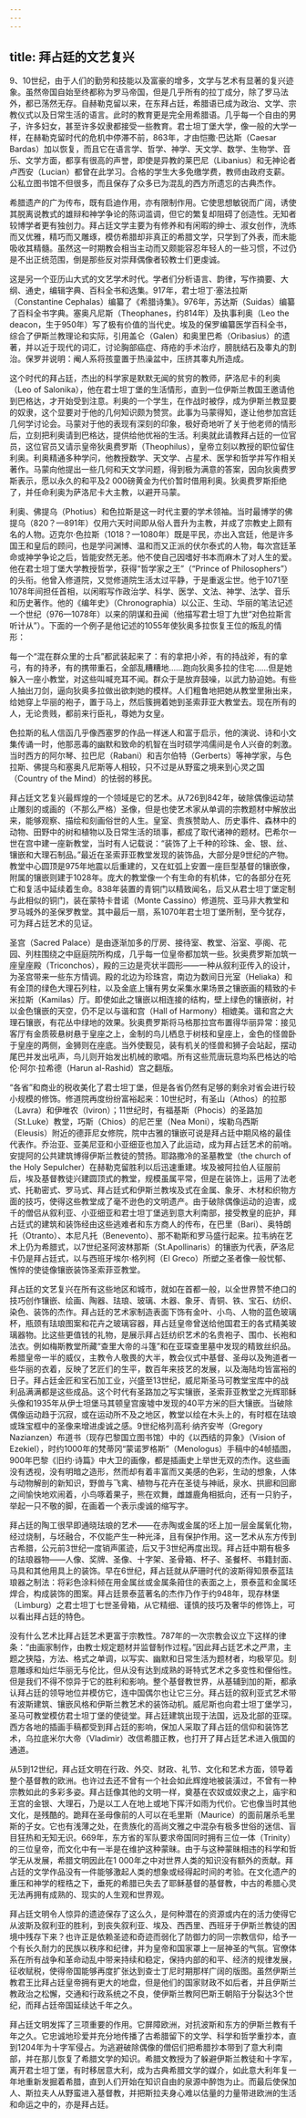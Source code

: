 ```yaml
---
---
---
```

title: 拜占廷的文艺复兴
---




9、10世纪，由于人们的勤劳和技能以及富豪的增多，文学与艺术有显著的复兴迹象。虽然帝国自始至终都称为罗马帝国，但是几乎所有的拉丁成分，除了罗马法外，都已荡然无存。自赫勒克留以来，在东拜占廷，希腊语已成为政治、文学、宗教仪式以及日常生活的语言。此时的教育更是完全用希腊语。几乎每一个自由的男子，许多妇女，甚至许多奴隶都接受一些教育。君士坦丁堡大学，像一般的大学一样，在赫勒克留时代的危机中停滞不前，863年，才由恺撒·巴达斯（Caesar Bardas）加以恢复，而且它在语言学、哲学、神学、天文学、数学、生物学、音乐、文学方面，都享有很高的声誉，即使是异教的莱巴尼（Libanius）和无神论者卢西安（Lucian）都曾在此学习。合格的学生大多免缴学费，教师由政府支薪。公私立图书馆不但很多，而且保存了众多已为混乱的西方所遗忘的古典杰作。

希腊遗产的广为传布，既有启迪作用，亦有限制作用。它使思想敏锐而广阔，诱使其脱离说教式的雄辩和神学争论的陈词滥调，但它的繁复却阻碍了创造性。无知者较博学者更有独创力。拜占廷文学主要为有修养和有闲暇的绅士、淑女创作，洗练而又优雅，精巧而又雕琢，模仿希腊却非真正的希腊文学，只学到了外表，而未能吸收其精髓。虽然这一时期教会相当主动而又颇能容忍年轻人的一些习惯，不过仍是不出正统范围，倒是那些反对崇拜偶像者较教士们更虔诚。

这是另一个亚历山大式的文艺学术时代。学者们分析语言、韵律，写作摘要、大纲、通史，编辑字典、百科全书和选集。917年，君士坦丁·塞法拉斯（Constantine Cephalas）编纂了《希腊诗集》。976年，苏达斯（Suidas）编纂了百科全书字典。塞奥凡尼斯（Theophanes，约814年）及执事利奥（Leo the deacon，生于950年）写了极有价值的当代史。埃及的保罗编纂医学百科全书，综合了伊斯兰教理论和实际，引用盖仑（Galen）和奥里巴希（Oribasius）的遗著，并以近于现代的词汇，讨论胸部癌症、痔疮的手术治疗，膀胱结石及睾丸的割治。保罗并说明：阉人系将孩童置于热澡盆中，压挤其睾丸所造成。

这个时代的拜占廷，杰出的科学家是默默无闻的贫穷的教师，萨洛尼卡的利奥（Leo of Salonika），他在君士坦丁堡的生活情形，直到一位伊斯兰教国王邀请他到巴格达，才开始受到注意。利奥的一个学生，在作战时被俘，成为伊斯兰教显要的奴隶，这个显要对于他的几何知识颇为赞赏。此事为马蒙得知，遂让他参加宫廷几何学讨论会。马蒙对于他的表现有深刻的印象，极好奇地听了关于他老师的情形后，立刻把利奥请到巴格达，提供给他优裕的生活。利奥就此请教拜占廷的一位官员，这位官员又请示皇帝狄奥费罗斯（Theophilus），皇帝立刻以教授的职位留住利奥。利奥精通多种学问，他教授数学、天文学、占星术、医学和哲学并写作相关著作。马蒙向他提出一些几何和天文学问题，得到极为满意的答案，因向狄奥费罗斯表示，愿以永久的和平及2 000磅黄金为代价暂时借用利奥。狄奥费罗斯拒绝了，并任命利奥为萨洛尼卡大主教，以避开马蒙。

利奥、佛提乌（Photius）和色拉斯是这一时代主要的学术领袖。当时最博学的佛提乌（820？—891年）仅用六天时间即从俗人晋升为主教，并成了宗教史上颇有名的人物。迈克尔·色拉斯（1018？—1080年）既是平民，亦出入宫廷，他是许多国王和皇后的顾问，也是学问渊博、温和而又正派的伏尔泰式的人物，每次宫廷革命或神学争论之后，皆能安然无恙。他不使自己因嗜好书本而麻木了对人生的爱。他在君士坦丁堡大学教授哲学，获得“哲学家之王”（“Prince of Philosophers”）的头衔。他曾入修道院，又觉修道院生活太过平静，于是重返尘世。他于1071至1078年间担任首相，以闲暇写作政治学、科学、医学、文法、神学、法学、音乐和历史著作。他的《编年史》（Chronographia）以公正、生动、华丽的笔法记述一个世纪（976—1078年）以来的阴谋和丑闻（他描写君士坦丁九世“对色拉斯言听计从”）。下面的一个例子是他记述的1055年使狄奥多拉恢复王位的叛乱的情形：

每一个“混在群众里的士兵”都武装起来了：有的拿把小斧，有的持战斧，有的拿弓，有的持矛，有的携带重石，全部乱糟糟地……跑向狄奥多拉的住宅……但是她躲入一座小教堂，对这些叫喊充耳不闻。群众于是放弃鼓噪，以武力胁迫她。有些人抽出刀剑，逼向狄奥多拉做出欲刺她的模样。人们粗鲁地把她从教堂里揪出来，给她穿上华丽的袍子，置于马上，然后簇拥着她到圣索菲亚大教堂去。现在所有的人，无论贵贱，都前来行臣礼，尊她为女皇。



色拉斯的私人信函几乎像西塞罗的作品一样迷人和富于启示，他的演说、诗和小文集传诵一时，他那恶毒的幽默和致命的机智在当时硕学鸿儒间是令人兴奋的刺激。当时西方的阿尔琴、拉巴尼（Rabani）和吉尔伯特（Gerberts）等神学家，与色拉斯、佛提乌和塞奥凡尼斯等人相较，只不过是从野蛮之境来到心灵之国（Country of the Mind）的怯弱的移民。

拜占廷文艺复兴最辉煌的一个领域是它的艺术。从726到842年，破除偶像运动禁止雕刻的或画的（不那么严格）圣像，但是也使艺术家从单调的宗教题材中解放出来，能够观察、描绘和刻画俗世的人生。皇室、贵族赞助人、历史事件、森林中的动物、田野中的树和植物以及日常生活的琐事，都成了取代诸神的题材。巴希尔一世在宫中建一座新教堂，当时有人记载说：“装饰了上千种的珍珠、金、银、丝、镶嵌和大理石制品。”最近在圣索菲亚教堂发现的装饰品，大部分是9世纪的产物。教堂中心圆顶是975年地震以后重建的，又在虹弧上安置一座巨型基督的镶嵌像，附属的镶嵌则建于1028年。庞大的教堂像一个有生命的有机体，它的各部分在死亡和复活中延续着生命。838年装置的青铜门以精致闻名，后又从君士坦丁堡定制与此相似的铜门，装在蒙特卡昔诺（Monte Cassino）修道院、亚马非大教堂和罗马城外的圣保罗教堂。其中最后一扇，系1070年君士坦丁堡所制，至今犹存，可为拜占廷艺术的见证。

圣宫（Sacred Palace）是由逐渐加多的厅房、接待室、教堂、浴室、亭阁、花园、列柱围绕之中庭庭院所构成，几乎每一位皇帝都加筑一些。狄奥费罗斯加筑一座皇座殿（Triconchos），殿的三边是壳状半圆形——一种从叙利亚传入的设计，为圣宫带来一些东方情调。殿的北边为珍珠宫，南边为数间日光室（Heliaka）和有金顶的绿色大理石列柱，以及金底上镶有男女采集水果场景之镶嵌画的精致的卡米拉斯（Kamilas）厅。即使如此之镶嵌以相连接的结构，壁上绿色的镶嵌树，衬以金色镶嵌的天空，仍不足以与谐和宫（Hall of Harmony）相媲美。谐和宫之大理石镶嵌，有花丛中绿地的效果。狄奥费罗斯将马格那拉宫布置得华丽异常：接见客厅有金质筱悬树悬于皇座之上，金制的鸟儿栖息于树枝和皇座上，金色的怪兽卧于皇座的两侧，金狮则在座底。当外使觐见，装有机关的怪兽和狮子会站起，摆动尾巴并发出吼声，鸟儿则开始发出机械的歌唱。所有这些荒唐玩意均系巴格达的哈伦·阿尔·拉希德（Harun al-Rashid）宫之翻版。

“各省”和商业的税收美化了君士坦丁堡，但是各省仍然有足够的剩余对省会进行较小规模的修饰。修道院再度纷纷富裕起来：10世纪时，有圣山（Athos）的拉那（Lavra）和伊唯农（Iviron）；11世纪时，有福基斯（Phocis）的圣路加（St.Luke）教堂，巧斯（Chios）的尼芒里（Nea Moni），埃勒乌西斯（Eleusis）附近的德菲尼女修院，院中古雅的镶嵌可说是拜占廷中期风格的最佳代表作。乔治亚、亚美尼亚和小亚细亚也加入了此运动，成为拜占廷艺术的前哨。安提阿的公共建筑博得伊斯兰教徒的赞扬。耶路撒冷的圣墓教堂（the church of the Holy Sepulcher）在赫勒克留胜利以后迅速重建。埃及被阿拉伯人征服前后，埃及基督教徒兴建圆顶式的教堂，规模虽属平常，但是在装饰上，运用了法老式、托勒密式、罗马式、拜占廷式和伊斯兰教埃及式在金属、象牙、木材和织物方面的技巧，使得这些教堂成了毫不逊色的文明遗产。由于破除偶像运动的迫害，成千的僧侣从叙利亚、小亚细亚和君士坦丁堡逃到意大利南部，接受教皇的庇护，拜占廷式的建筑和装饰经由这些逃难者和东方商人的传布，在巴里（Bari）、奥特朗托（Otranto）、本尼凡托（Benevento）、那不勒斯和罗马盛行起来。拉韦纳在艺术上仍为希腊式，以7世纪圣阿波林那斯（St.Apollinaris）的镶嵌为代表，萨洛尼卡仍是拜占廷式，以与西班牙埃尔·格列柯（El Greco）所塑之圣者像一般忧郁、憔悴的使徒像镶嵌装饰圣索菲亚教堂。

拜占廷的文艺复兴在所有这些地区和城市，就如在首都一般，以全世界赞不绝口的技巧创作镶嵌、绘画、陶器、珐琅、玻璃、木器、象牙、青铜、铁、宝石、纺织、染色、装饰的杰作。拜占廷的艺术家制造表面下饰有金叶、小鸟、人物的蓝色玻璃杯，瓶颈有珐琅图案和花卉之玻璃容器，拜占廷皇帝曾送给他国君王的各式精美玻璃器物。比这些更值钱的礼物，是展示拜占廷纺织艺术的名贵袍子、围巾、长袍和法衣。例如梅斯教堂所藏“查里大帝的斗篷”和在亚琛查里墓中发现的精致丝织品。希腊皇帝一半的威仪，主教令人敬畏的大半，教会仪式中基督、圣母以及殉道者一些华丽的衣着，反映了艺匠们的生平，数百年来技艺的发展，以及海陆均皆富裕的日子。拜占廷金匠和宝石加工业，兴盛至13世纪，威尼斯圣马可教堂宝库中的战利品满满都是这些成品。这个时代有圣路加之写实镶嵌，圣索菲亚教堂之光辉耶稣头像和1935年从伊士坦堡马其顿皇宫废墟中发现的40平方米的巨大镶嵌。当破除偶像运动趋于沉寂，或在运动所不及之地区，教堂以绘在木头上的，有时框在珐琅或珠宝框中的圣像来增进虔诚之感。9世纪格列高利·纳齐安岑（Gregory Nazianzen）布道书（现存巴黎国立图书馆）中的《以西结的异象》（Vision of Ezekiel），时约1000年的梵蒂冈“蒙诺罗格斯”（Menologus）手稿中的4帧插图，900年巴黎《旧约·诗篇》中大卫的画像，都是插画史上举世无双的杰作。这些画没有透视，没有明暗之造形，然而却有着丰富而又美感的色彩，生动的想象，人体与动物解剖的新知识，野兽与飞禽、植物与花卉在圣徒与神祇，泉水、拱廊和回廊之间愉快地欢闹着，小鸟啄着果子，熊在欢舞，雌雄鹿角相抵向，还有一只豹子，举起一只不敬的脚，在画着一个表示虔诚的缩写字。

拜占廷的陶工很早即通晓珐琅的艺术——在赤陶或金属的坯上加一层金属氧化物，经过烧制，与坯融合，不仅能产生一种光泽，且有保护作用。这一艺术从东方传到古希腊，公元前3世纪一度销声匿迹，后又于3世纪再度出现。拜占廷中期有极多的珐琅器物——人像、奖牌、圣像、十字架、圣骨箱、杯子、圣餐杯、书籍封面、马具和其他用具上的装饰。早在6世纪，拜占廷就从萨珊时代的波斯得知景泰蓝珐琅器之制法：将彩色涂料倾在用金属丝或金属条箝住的表面之上，景泰蓝和金属坯焊合，构成装饰的图案。拜占廷景泰蓝著名的杰作乃作于约948年，现存林堡（Limburg）之君士坦丁七世圣骨箱，从它精细、谨慎的技巧及奢华的修饰上，可以看出拜占廷的特色。

没有什么艺术比拜占廷艺术更富于宗教性。787年的一次宗教会议立下这样的律条：“由画家制作，由教士规定题材并监督制作过程。”因此拜占廷艺术之严肃，主题之狭隘，方法、格式之单调，以写实、幽默和日常生活为题材者，均极罕见。刻意雕琢和灿烂华丽无与伦比，但从没有达到成熟的哥特式艺术之多变性和俚俗性。但是我们不得不惊异于它的胜利和影响。整个基督教世界，从基辅到加的斯，都承认拜占廷的领导地位并模仿它，连中国偶尔也让它三分。拜占廷的叙利亚式艺术带有波斯建筑、镶嵌风格和伊斯兰教艺术的装饰动机。威尼斯也向君士坦丁堡学习，圣马可教堂模仿君士坦丁堡的使徒堂。拜占廷建筑出现于法国，远及北部的亚琛。西方各地的插画手稿都受到拜占廷的影响，保加人采取了拜占廷的信仰和装饰艺术，乌拉底米尔大帝（Vladimir）改信希腊正教，也打开了拜占廷艺术进入俄国的通道。

从5到12世纪，拜占廷文明在行政、外交、财政、礼节、文化和艺术方面，领导着整个基督教的欧洲。也许过去还不曾有一个社会如此辉煌地被装潢过，不曾有一种宗教如此的多彩多姿。拜占廷像其他的文明一样，奠基在农奴或奴隶之上，庙宇和王宫的金银、大理石，乃是以工人在地上或地下挥汗如雨为代价。它也像当时其他文化，是残酷的。跪拜在圣母像前的人可以在毛里斯（Maurice）的面前屠杀毛里斯的子女。它也有浅薄之处，在贵族化的高尚文雅之中混杂有极多世俗的迷信、盲目狂热和无知无识。669年，东方省的军队要求帝国同时拥有三位一体（Trinity）的三位皇帝，而文化中有一半是在维护这种蒙昧。由于与这种蒙昧相违的科学和哲学无从发展，希腊文明因此在1 000年之中对世界人类的知识没有额外的贡献。拜占廷的文学作品没有一件能够激起人类的想象或经得起时间的考验。在文化遗产的重压和神学的桎梏之下，垂死的希腊已失去了耶稣基督的基督教，中古的希腊心灵无法再拥有成熟的、现实的人生观和世界观。

拜占廷文明令人惊异的遗迹保存了这么久，是何种潜在的资源或内在的活力使得它从波斯及叙利亚的胜利，到丧失叙利亚、埃及、西西里、西班牙于伊斯兰教徒的困境中残存下来？也许正是依赖圣迹和奇迹而弱化了防御力的同一宗教信仰，给予一个有长久耐力的民族以秩序和纪律，并为皇帝和国家罩上一层神圣的气氛。官僚体系在所有战争和革命动乱中带来持续和稳定，保持内部的和平、经济的规律发展，征收赋税，使得帝国能够再度扩张达到查士丁尼时期那样广阔的版图。虽然伊斯兰教君王比拜占廷皇帝拥有更大的地盘，但是他们的国家财政不如后者，并且伊斯兰教政治之松懈，交通和行政系统之不良，使伊斯兰教阿巴斯王朝陷于分裂达3个世纪，而拜占廷帝国延续达千年之久。

拜占廷文明发挥了三项重要的作用。它屏障欧洲，对抗波斯和东方的伊斯兰教有千年之久。它忠诚地珍爱并充分地传播了古希腊留下的文学、科学和哲学重抄本，直到1204年为十字军侵占。为逃避破除偶像的僧侣们把希腊抄本带到了意大利南部，并在那儿恢复了希腊文学的知识。希腊文教授为了躲避伊斯兰教徒和十字军，离开君士坦丁堡，有时移居意大利，成为古典希腊文学的媒介，如此意大利年复一年地重新发掘着希腊，直到人们开始在知识自由的泉源中醉饱为止。而最后使保加人、斯拉夫人从野蛮进入基督教，并把斯拉夫身心难以估量的力量带进欧洲的生活和命运之中的，亦是拜占廷。